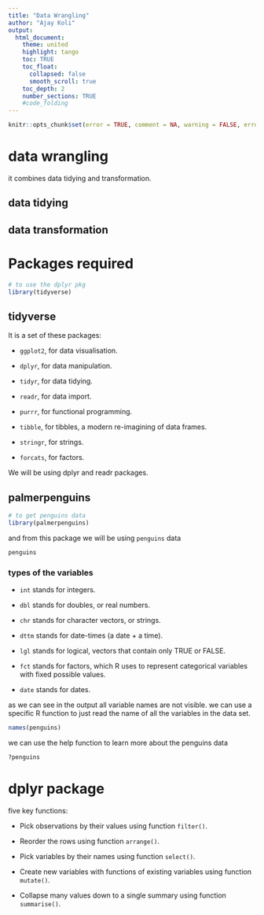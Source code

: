 ```yaml
---
title: "Data Wrangling"
author: "Ajay Koli"
output:
  html_document:
    theme: united
    highlight: tango
    toc: TRUE
    toc_float:
      collapsed: false
      smooth_scroll: true
    toc_depth: 2
    number_sections: TRUE
    #code_folding
---
```

```r
knitr::opts_chunk$set(error = TRUE, comment = NA, warning = FALSE, errors = FALSE, message = FALSE, tidy = FALSE, cache = FALSE, fig.path= "03-figs/")
```

# data wrangling

it combines data tidying and transformation.

## data tidying

## data transformation


# Packages required

```r
# to use the dplyr pkg
library(tidyverse)
```

## tidyverse 

It is a set of these packages:

- `ggplot2`, for data visualisation.

- `dplyr`, for data manipulation.

- `tidyr`, for data tidying.

- `readr`, for data import.

- `purrr`, for functional programming.

- `tibble`, for tibbles, a modern re-imagining of data frames.

- `stringr`, for strings.

- `forcats`, for factors.

We will be using dplyr and readr packages.

## palmerpenguins

```r
# to get penguins data
library(palmerpenguins)
```

and from this package we will be using `penguins` data

```r
penguins
```

### types of the variables

- `int` stands for integers.

- `dbl` stands for doubles, or real numbers.

- `chr` stands for character vectors, or strings.

- `dttm` stands for date-times (a date + a time).

- `lgl` stands for logical, vectors that contain only TRUE or FALSE.

- `fct` stands for factors, which R uses to represent categorical variables with fixed possible values.

- `date` stands for dates.


as we can see in the output all variable names are not visible. we can use a specific R function to just read the name of all the variables in the data set.

```r
names(penguins)
```

we can use the help function to learn more about the penguins data

```r
?penguins
```

# dplyr package

five key functions:

- Pick observations by their values using function `filter()`.
    
- Reorder the rows using function `arrange()`.

- Pick variables by their names using function `select()`.

- Create new variables with functions of existing variables using function `mutate()`.

- Collapse many values down to a single summary using function `summarise()`.

## 

